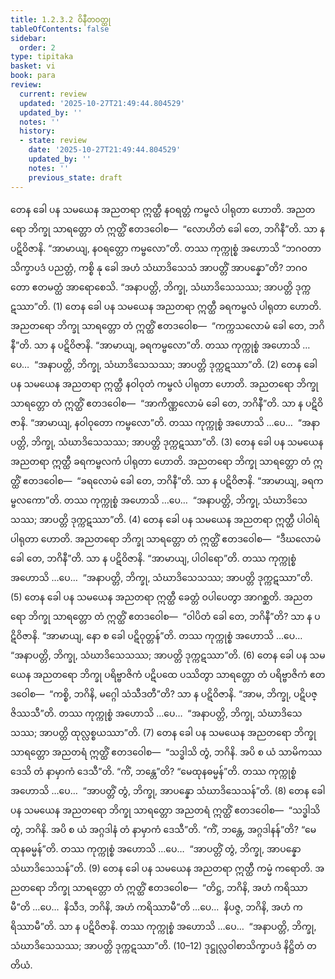 ```yaml
---
title: 1.2.3.2 ဝိနီတဝတ္ထု
tableOfContents: false
sidebar:
  order: 2
type: tipitaka
basket: vi
book: para
review:
  current: review
  updated: '2025-10-27T21:49:44.804529'
  updated_by: ''
  notes: ''
  history:
  - state: review
    date: '2025-10-27T21:49:44.804529'
    updated_by: ''
    notes: ''
    previous_state: draft
---
```



<ReviewStatus review={frontmatter.review} showDetails={true} />

<HypothesisAnnotation frontmatter={frontmatter} />

<DynamicBreadcrumb />

<Division number="288" book="para" e="ch" v="1" p="190">

<Paragraph number="1169" book="para">
တေန ခေါ ပန သမယေန အညတရာ ဣတ္ထီ နဝရတ္တံ ကမ္ဗလံ ပါရုတာ ဟောတိ. အညတရော ဘိက္ခု သာရတ္တော တံ ဣတ္ထိံ ဧတဒဝေါစ—  “လောဟိတံ ခေါ တေ, ဘဂိနီ”တိ. သာ န ပဋိဝိဇာနိ. “အာမာယျ, နဝရတ္တော ကမ္ဗလော”တိ. တဿ ကုက္ကုစ္စံ အဟောသိ “ဘဂဝတာ သိက္ခာပဒံ ပညတ္တံ, ကစ္စိ နု ခေါ အဟံ သံဃာဒိသေသံ အာပတ္တိံ အာပန္နော”တိ? ဘဂဝတော ဧတမတ္ထံ အာရောစေသိ. “အနာပတ္တိ, ဘိက္ခု, သံဃာဒိသေသဿ; အာပတ္တိ ဒုက္ကဋဿာ”တိ. (1)
</Paragraph>

<Paragraph number="1170" book="para">
တေန ခေါ ပန သမယေန အညတရာ ဣတ္ထီ ခရကမ္ဗလံ ပါရုတာ ဟောတိ. အညတရော ဘိက္ခု သာရတ္တော တံ ဣတ္ထိံ ဧတဒဝေါစ—  “ကက္ကသလောမံ ခေါ တေ, ဘဂိနီ”တိ. သာ န ပဋိဝိဇာနိ. “အာမာယျ, ခရကမ္ဗလော”တိ. တဿ ကုက္ကုစ္စံ အဟောသိ …ပေ…  “အနာပတ္တိ, ဘိက္ခု, သံဃာဒိသေသဿ; အာပတ္တိ ဒုက္ကဋဿာ”တိ. (2)
</Paragraph>

<Paragraph number="1171" book="para">
တေန ခေါ ပန သမယေန အညတရာ ဣတ္ထီ နဝါဝုတံ ကမ္ဗလံ ပါရုတာ ဟောတိ. အညတရော ဘိက္ခု သာရတ္တော တံ ဣတ္ထိံ ဧတဒဝေါစ—  “အာကိဏ္ဏလောမံ ခေါ တေ, ဘဂိနီ”တိ. သာ န ပဋိဝိဇာနိ. “အာမာယျ, နဝါဝုတော ကမ္ဗလော”တိ. တဿ ကုက္ကုစ္စံ အဟောသိ …ပေ…  “အနာပတ္တိ, ဘိက္ခု, သံဃာဒိသေသဿ; အာပတ္တိ ဒုက္ကဋဿာ”တိ. (3)
</Paragraph>

<Paragraph number="1172" book="para">
တေန ခေါ ပန သမယေန အညတရာ ဣတ္ထီ ခရကမ္ဗလကံ ပါရုတာ ဟောတိ. အညတရော ဘိက္ခု သာရတ္တော တံ ဣတ္ထိံ ဧတဒဝေါစ—  “ခရလောမံ ခေါ တေ, ဘဂိနီ”တိ. သာ န ပဋိဝိဇာနိ. “အာမာယျ, ခရကမ္ဗလကော”တိ. တဿ ကုက္ကုစ္စံ အဟောသိ …ပေ…  “အနာပတ္တိ, ဘိက္ခု, သံဃာဒိသေသဿ; အာပတ္တိ ဒုက္ကဋဿာ”တိ. (4)
</Paragraph>

<Paragraph number="1173" book="para">
တေန ခေါ ပန သမယေန အညတရာ ဣတ္ထီ ပါဝါရံ ပါရုတာ ဟောတိ. အညတရော ဘိက္ခု သာရတ္တော တံ ဣတ္ထိံ ဧတဒဝေါစ—  “ဒီဃလောမံ ခေါ တေ, ဘဂိနီ”တိ. သာ န ပဋိဝိဇာနိ. “အာမာယျ, ပါဝါရော”တိ. တဿ ကုက္ကုစ္စံ အဟောသိ …ပေ…  “အနာပတ္တိ, ဘိက္ခု, သံဃာဒိသေသဿ; အာပတ္တိ ဒုက္ကဋဿာ”တိ. (5)
</Paragraph>

</Division>
<Division number="289" book="para" e="ch" v="1" p="191">

<Paragraph number="1174" book="para">
တေန ခေါ ပန သမယေန အညတရာ ဣတ္ထီ ခေတ္တံ ဝပါပေတွာ အာဂစ္ဆတိ. အညတရော ဘိက္ခု သာရတ္တော တံ ဣတ္ထိံ ဧတဒဝေါစ—  “ဝါပိတံ ခေါ တေ, ဘဂိနီ”တိ? သာ န ပဋိဝိဇာနိ. “အာမာယျ, နော စ ခေါ ပဋိဝုတ္တန်”တိ. တဿ ကုက္ကုစ္စံ အဟောသိ …ပေ…  “အနာပတ္တိ, ဘိက္ခု, သံဃာဒိသေသဿ; အာပတ္တိ ဒုက္ကဋဿာ”တိ. (6)
</Paragraph>

<Paragraph number="1175" book="para">
တေန ခေါ ပန သမယေန အညတရော ဘိက္ခု ပရိဗ္ဗာဇိကံ ပဋိပထေ ပဿိတွာ သာရတ္တော တံ ပရိဗ္ဗာဇိကံ ဧတဒဝေါစ—  “ကစ္စိ, ဘဂိနိ, မဂ္ဂေါ သံသီဒတီ”တိ? သာ န ပဋိဝိဇာနိ. “အာမ, ဘိက္ခု, ပဋိပဇ္ဇိဿသီ”တိ. တဿ ကုက္ကုစ္စံ အဟောသိ …ပေ…  “အနာပတ္တိ, ဘိက္ခု, သံဃာဒိသေသဿ; အာပတ္တိ ထုလ္လစ္စယဿာ”တိ. (7)
</Paragraph>

<Paragraph number="1176" book="para">
တေန ခေါ ပန သမယေန အညတရော ဘိက္ခု သာရတ္တော အညတရံ ဣတ္ထိံ ဧတဒဝေါစ—  “သဒ္ဓါသိ တွံ, ဘဂိနိ. အပိ စ ယံ သာမိကဿ ဒေသိ တံ နာမှာကံ ဒေသီ”တိ. “ကိံ, ဘန္တေ”တိ? “မေထုနဓမ္မန်”တိ. တဿ ကုက္ကုစ္စံ အဟောသိ …ပေ…  “အာပတ္တိံ တွံ, ဘိက္ခု, အာပန္နော သံဃာဒိသေသန်”တိ. (8)
</Paragraph>

<Paragraph number="1177" book="para">
တေန ခေါ ပန သမယေန အညတရော ဘိက္ခု သာရတ္တော အညတရံ ဣတ္ထိံ ဧတဒဝေါစ—  “သဒ္ဓါသိ တွံ, ဘဂိနိ. အပိ စ ယံ အဂ္ဂဒါနံ တံ နာမှာကံ ဒေသီ”တိ. “ကိံ, ဘန္တေ, အဂ္ဂဒါနန်”တိ? “မေထုနဓမ္မန်”တိ. တဿ ကုက္ကုစ္စံ အဟောသိ …ပေ…  “အာပတ္တိံ တွံ, ဘိက္ခု, အာပန္နော သံဃာဒိသေသန်”တိ. (9)
</Paragraph>

<Paragraph number="1178" book="para">
တေန ခေါ ပန သမယေန အညတရာ ဣတ္ထီ ကမ္မံ ကရောတိ. အညတရော ဘိက္ခု သာရတ္တော တံ ဣတ္ထိံ ဧတဒဝေါစ—  “တိဋ္ဌ, ဘဂိနိ, အဟံ ကရိဿာမီ”တိ …ပေ…  နိသီဒ, ဘဂိနိ, အဟံ ကရိဿာမီ”တိ …ပေ…  နိပဇ္ဇ, ဘဂိနိ, အဟံ ကရိဿာမီ”တိ. သာ န ပဋိဝိဇာနိ. တဿ ကုက္ကုစ္စံ အဟောသိ …ပေ…  “အနာပတ္တိ, ဘိက္ခု, သံဃာဒိသေသဿ; အာပတ္တိ ဒုက္ကဋဿာ”တိ. (10–12)

</Paragraph>
</Division>

<Paragraph number="1179" type="center" book="para">
ဒုဋ္ဌုလ္လဝါစာသိက္ခာပဒံ နိဋ္ဌိတံ တတိယံ.
</Paragraph>